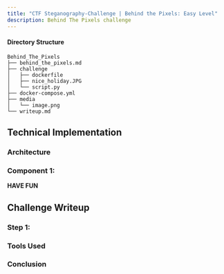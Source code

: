 ```yaml
---
title: "CTF Steganography-Challenge | Behind the Pixels: Easy Level"
description: Behind The Pixels challenge
---
```


#### Directory Structure

```
Behind_The_Pixels
├── behind_the_pixels.md
├── challenge
│   ├── dockerfile
│   ├── nice_holiday.JPG
│   └── script.py
├── docker-compose.yml
├── media
│   └── image.png
└── writeup.md
```

## Technical Implementation

### Architecture



### Component 1: 


**HAVE FUN**

## Challenge Writeup

### Step 1:


### Tools Used

### Conclusion
